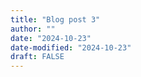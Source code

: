 ```yaml
---
title: "Blog post 3"
author: ""
date: "2024-10-23"
date-modified: "2024-10-23"
draft: FALSE
---
```


